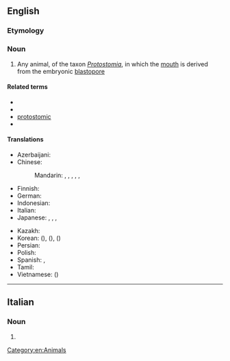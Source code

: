 ==English==
{{wikipedia}}

===Etymology===
{{confix|en|proto|stome}}

===Noun===
{{en-noun}}

# Any animal, of the taxon ''[[Protostomia]]'', in which the [[mouth]] is derived from the embryonic [[blastopore]]

====Related terms====
* {{l|en|protostomatous}}
* {{l|en|protostomian}}
* [[protostomic]]
* {{l|en|protostomous}}

====Translations====
{{trans-top|animal in which the mouth is derived from the embryonic blastophore}}
* Azerbaijani: {{t|az|ilkağızlı}}
* Chinese:
*: Mandarin: {{t|cmn|原口動物}}, {{t|cmn|原口动物|tr=yuánkǒu dòngwù}}, {{t|cmn|舊口動物}}, {{t|cmn|旧口动物|tr=jiùkǒu dòngwù}}, {{t|cmn|前口動物}}, {{t|cmn|前口动物|tr=qiánkǒu dòngwù}}
* Finnish: {{t|fi|alkusuinen}}
* German: {{t|de|Urmünd|m}}
* Indonesian: {{t|id|protostomia}}
* Italian: {{t|it|protostoma|f}}
* Japanese: {{t|ja|前口動物|tr=ぜんこうどうぶつ, zenkōdōbutsu}}, {{t|ja|旧口動物|tr=きゅうこうどうぶつ, kyūkōdōbutsu}}, {{t|ja|原口動物|tr=げんこうどうぶつ, genkōdōbutsu}}, {{t|ja|先口動物|tr=せんこうどうぶつ, senkōdōbutsu}}
{{trans-mid}}
* Kazakh: {{t|kk|ғалғашқы ауызды}}
* Korean: {{t|ko|선구동물}} ({{t|ko|先口動物}}), {{t|ko|전구동물}} ({{t|ko|前口動物}}), {{t|ko|원구동물}} ({{t|ko|原口動物}})
* Persian: {{t+|fa|دهان‌نخستیان}}
* Polish: {{t|pl|pragębowiec|m}}
* Spanish: {{t|es|protóstomo|m}}, {{t|es|protostomado|m}}
* Tamil: {{t|ta|புரொட்டோஸ்டோம்}}
* Vietnamese: {{t|vi|động vật miệng nguyên sinh}} ({{t|vi|動物𠰘原生|sc=Hani}})
{{trans-bottom}}

[[Category:en:Animals]]

----

==Italian==

===Noun===
{{head|it|noun plural form|g=m}}

# {{plural of|it|protostoma}}